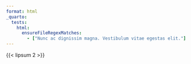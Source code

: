 ```yaml
---
format: html
_quarto:
  tests:
    html:
      ensureFileRegexMatches:
        - ["Nunc ac dignissim magna. Vestibulum vitae egestas elit."]
---
```


{{< lipsum 2 >}}
